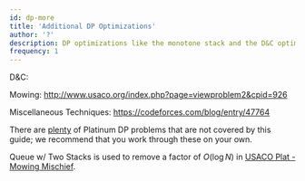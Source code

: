 ```yaml
---
id: dp-more
title: 'Additional DP Optimizations'
author: '?'
description: DP optimizations like the monotone stack and the D&C optimization.
frequency: 1
---
```


D&C:

Mowing: http://www.usaco.org/index.php?page=viewproblem2&cpid=926

Miscellaneous Techniques: https://codeforces.com/blog/entry/47764

<Info title="Pro Tip">

There are [plenty](https://github.com/bqi343/USACO/blob/master/Contests/USACO%20Links/Division-Specific/Platinum.md) of Platinum DP problems that are not covered by this guide; we recommend that you work through these on your own.

</Info>

<Optional title="Application">

Queue w/ Two Stacks is used to remove a factor of $O(\log N)$ in [USACO Plat - Mowing Mischief](http://www.usaco.org/index.php?page=viewproblem2&cpid=926).

</Optional>
